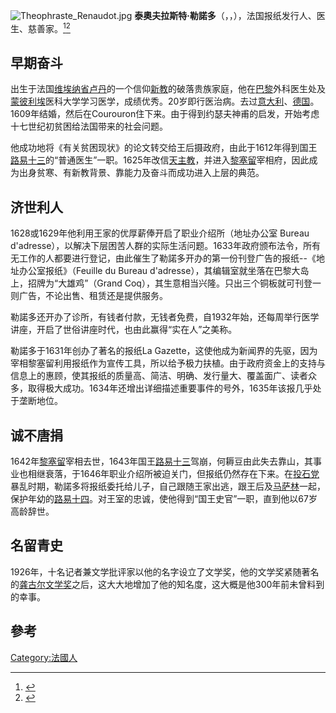 [[Image:Theophraste_Renaudot.jpg|thumb]]
'''泰奧夫拉斯特·勒諾多'''（{{lang-fr|Théophraste Renaudot}}，{{IPA-fr|teɔfʁast ʁənodo}}，{{bd|1586年|12月|1653年|10月25日}}），法国报纸发行人、医生、慈善家。<ref name="MarkT2007">{{cite book | author=Mark Tungate | title=Adland: A Global History of Advertising | accessdate=2012-11-23 | date=2007-07-03 | publisher=Kogan Page | isbn=978-0-7494-5217-9 | chapter = Pioneers of Persuasion—‘The Duly Authorized agent’ }}</ref><ref name="Levy1929">{{cite journal
 | author = Raphael Levy
 | year = 1929
 | title = The Daily Press in France
 | url = https://archive.org/details/sim_modern-language-journal_1929-01_13_4/page/294
 | journal = The Modern Language Journal
 | volume = 13
 | issue = 4
 | pages = 294–303
 | doi = 10.2307/315897
 | jstor = 315897
 }}</ref>

== 早期奋斗 ==
出生于法国[[维埃纳省|维埃纳省]][[卢丹|卢丹]]的一个信仰[[新教|新教]]的破落贵族家庭，他在[[巴黎|巴黎]]外科医生处及[[蒙彼利埃|蒙彼利埃]]医科大学学习医学，成绩优秀。20岁即行医治病。去过[[意大利|意大利]]、[[德国|德国]]。1609年结婚，然后在Courouron住下来。由于得到约瑟夫神甫的启发，开始考虑十七世纪初贫困给法国带来的社会问题。

他成功地将《有关贫困现状》的论文转交给王后摄政府，由此于1612年得到国王[[路易十三|路易十三]]的“普通医生”一职。1625年改信[[天主教|天主教]]，并进入[[黎塞留|黎塞留]]宰相府，因此成为出身贫寒、有新教背景、靠能力及奋斗而成功进入上层的典范。

== 济世利人 ==
1628或1629年他利用王家的优厚薪俸开启了职业介绍所（地址办公室 Bureau d'adresse），以解决下层困苦人群的实际生活问题。1633年政府颁布法令，所有无工作的人都要进行登记，由此催生了勒諾多开办的第一份刊登广告的报纸--《地址办公室报纸》（Feuille du Bureau d'adresse），其编辑室就坐落在巴黎大岛上，招牌为“大雄鸡”（Grand Coq），其生意相当兴隆。只出三个铜板就可刊登一则广告，不论出售、租赁还是提供服务。

勒諾多还开办了诊所，有钱者付款，无钱者免费，自1932年始，还每周举行医学讲座，开启了世俗讲座时代，也由此赢得“实在人”之美称。

勒諾多于1631年创办了著名的报纸La Gazette，这使他成为新闻界的先驱，因为宰相黎塞留利用报纸作为宣传工具，所以给予极力扶植。由于政府资金上的支持与信息上的惠顾，使其报纸的质量高、简洁、明确、发行量大、覆盖面广、读者众多，取得极大成功。1634年还增出详细描述重要事件的号外，1635年该报几乎处于垄断地位。

== 诚不唐捐 ==
1642年[[黎塞留|黎塞留]]宰相去世，1643年国王[[路易十三|路易十三]]驾崩，何耨豆由此失去靠山，其事业也相继衰落，于1646年职业介绍所被迫关门，但报纸仍然存在下来。在[[投石党|投石党]]暴乱时期，勒諾多将报纸委托给儿子，自己跟随王家出逃，跟王后及[[儒勒·马扎然|马萨林]]一起，保护年幼的[[路易十四|路易十四]]。对王室的忠诚，使他得到“国王史官”一职，直到他以67岁高龄辞世。

== 名留青史 ==
1926年，十名记者兼文学批评家以他的名字设立了文学奖，他的文学奖紧随著名的[[龚古尔文学奖|龚古尔文学奖]]之后，这大大地增加了他的知名度，这大概是他300年前未曾料到的幸事。

== 參考 ==
{{reflist}}

{{Authority control}}
{{DEFAULTSORT:Renaudot, Théophraste}}

[[Category:法國人|Category:法國人]]
